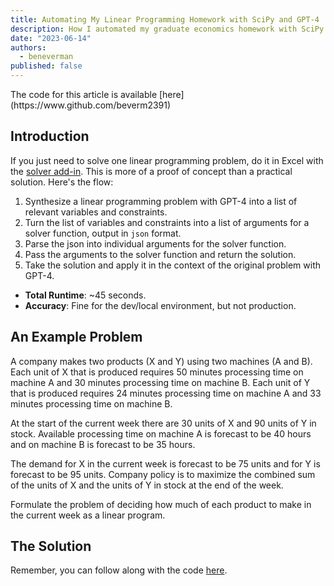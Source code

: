 ```yaml
---
title: Automating My Linear Programming Homework with SciPy and GPT-4
description: How I automated my graduate economics homework with SciPy and GPT-4.
date: "2023-06-14"
authors:
  - beneverman
published: false
---
```


<Callout>
  The code for this article is available [here](https://www.github.com/beverm2391)
</Callout>

## Introduction

If you just need to solve one linear programming problem, do it in Excel with the [solver add-in](). This is more of a proof of concept than a practical solution. Here's the flow:

1. Synthesize a linear programming problem with GPT-4 into a list of relevant variables and constraints.
2. Turn the list of variables and constraints into a list of arguments for a solver function, output in `json` format.
3. Parse the json into individual arguments for the solver function.
4. Pass the arguments to the solver function and return the solution.
5. Take the solution and apply it in the context of the original problem with GPT-4.

- **Total Runtime**: ~45 seconds.
- **Accuracy**: Fine for the dev/local environment, but not production.

## An Example Problem

A company makes two products (X and Y) using two machines (A and B). Each unit of X that is produced requires 50 minutes processing time on machine A and 30 minutes processing time on machine B. Each unit of Y that is produced requires 24 minutes processing time on machine A and 33 minutes processing time on machine B.

At the start of the current week there are 30 units of X and 90 units of Y in stock. Available processing time on machine A is forecast to be 40 hours and on machine B is forecast to be 35 hours.

The demand for X in the current week is forecast to be 75 units and for Y is forecast to be 95 units. Company policy is to maximize the combined sum of the units of X and the units of Y in stock at the end of the week.

Formulate the problem of deciding how much of each product to make in the current week as a linear program.

## The Solution

Remember, you can follow along with the code [here](https://www.github.com/beverm2391).